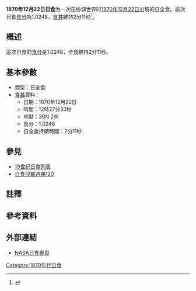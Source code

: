 {{Infobox Solar eclipse
| Year        = 1870
| Month       = 12
| Day         = 22
| Type        = 日全食
| Image       = SE1870Dec22T.png
| Image size  = 200px
| Image intro = 1870年12月22日日全食路徑圖
  <!--   日食資料   -->
| Gamma       = 0.8585
| Mag         = 1.0248
| Saros       = [[日食沙羅週期120|120]]
| Saros total = 
| Saros seq   = 
  <!--     食甚     -->
| Duration    = 2分11秒
| Location    = 
| Coords      = 
| Width       = 165公里
  <!--   開始時間   -->
| Partial     = 
| Start type  = 
| Centre      = 
| Greatest    = 12:27:33
  <!--     倒數     -->
| hour        = 12
| minute      = 27
| second      = 33
| Duration_s  = 
}}
'''1870年12月22日日食'''为一次在协调世界时[[1870年|1870年]][[12月22日|12月22日]]出現的日全食。該次日食[[食分|食分]]為1.0248，[[食甚|食甚]]維持2分11秒<ref name="nasa_catalog_list">{{cite web |url=http://eclipse.gsfc.nasa.gov/SEcat5/SE1801-1900.html |title=Catalog of Solar Eclipses: 1801 to 1900 |language=en |publisher=[[NASA|NASA]] |accessdate=2009-07-26 |archiveurl=https://web.archive.org/web/20150112204733/http://eclipse.gsfc.nasa.gov/SEcat5/SE1801-1900.html |archivedate=2015-01-12 |deadurl=no }}</ref>。

== 概述 ==
這次日食的[[食分|食分]]是1.0248，全食維持2分11秒。

== 基本參數 ==
{{NoteUTC}}
* 類型：日全食
*[[食甚|食甚]]資料：
** 日期：1870年12月22日
** 時間：12時27分33秒 
** 地點：36N 2W
** 食分：1.0248
** 日全食持續時間：2分11秒

== 參見 ==
{{日食主題}}
* [[19世紀日食列表|19世紀日食列表]]
* [[日食沙羅週期120|日食沙羅週期120]]

== 註釋 ==
{{NoteFoot}}

== 參考資料 ==
{{reflist}}

== 外部連結 ==
* [http://eclipse.gsfc.nasa.gov/solar.html NASA日食專頁]{{Wayback|url=http://eclipse.gsfc.nasa.gov/solar.html |date=20190108200537 }}{{en icon}}

{{日食}}

[[Category:1870年代日食|Category:1870年代日食]]


{{Eclipse-stub}}
